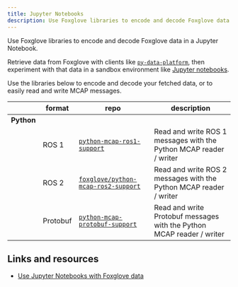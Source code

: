 ```yaml
---
title: Jupyter Notebooks
description: Use Foxglove libraries to encode and decode Foxglove data in a Jupyter Notebook.
---
```


Use Foxglove libraries to encode and decode Foxglove data in a Jupyter Notebook.

Retrieve data from Foxglove with clients like [`py-data-platform`](https://github.com/foxglove/py-data-platform), then experiment with that data in a sandbox environment like [Jupyter notebooks](https://jupyter.org/).

Use the libraries below to encode and decode your fetched data, or to easily read and write MCAP messages.

|            | format   | repo                                                                                        | description                                                           |
| ---------- | -------- | ------------------------------------------------------------------------------------------- | --------------------------------------------------------------------- |
| **Python** |
|            | ROS 1    | [`python-mcap-ros1-support`](https://github.com/foxglove/python-mcap-ros1-support)          | Read and write ROS 1 messages with the Python MCAP reader / writer    |
|            | ROS 2    | [`foxglove/python-mcap-ros2-support`](https://github.com/foxglove/python-mcap-ros2-support) | Read and write ROS 2 messages with the Python MCAP reader / writer    |
|            | Protobuf | [`python-mcap-protobuf-support`](https://github.com/foxglove/python-mcap-protobuf-support)  | Read and write Protobuf messages with the Python MCAP reader / writer |

## Links and resources

- [Use Jupyter Notebooks with Foxglove data](/blog/analyze-your-robotics-data-with-jupyter-notebooks)
